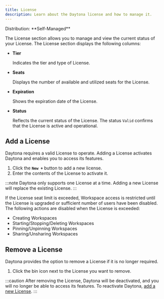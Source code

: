 ```yaml
---
title: License
description: Learn about the Daytona license and how to manage it.
---
```



<Label>
  Distribution: **Self-Managed**
</Label>

The License section allows you to manage and view the current status of your License. The License section displays the following columns:

- **Tier**

  Indicates the tier and type of License.

- **Seats**

  Displays the number of available and utilized seats for the License.

- **Expiration**

  Shows the expiration date of the License.

- **Status**

  Reflects the current status of the License. The status `Valid` confirms that the License is active and operational.

## Add a License

Daytona requires a valid License to operate. Adding a License activates Daytona and enables you to access its features.

1. Click the **`New +`** button to add a new license.
2. Enter the contents of the License to activate it.

:::note
Daytona only supports one License at a time. Adding a new License will replace the existing License.
:::

If the License seat limit is exceeded, Workspace access is restricted until the License is upgraded or sufficient number of users have been disabled. The following actions are disabled when the License is exceeded:

- Creating Workspaces
- Starting/Stopping/Deleting Workspaces
- Pinning/Unpinning Workspaces
- Sharing/Unsharing Workspaces

## Remove a License

Daytona provides the option to remove a License if it is no longer required.

1. Click the bin icon next to the License you want to remove.

:::caution
After removing the License, Daytona will be deactivated, and you will no longer be able to access its features. To reactivate Daytona, [add a new License](#add-a-license).
:::